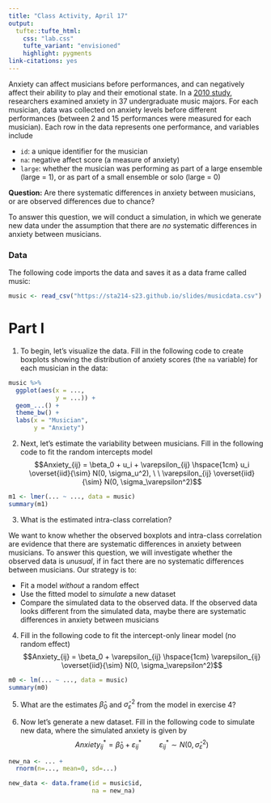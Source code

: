 ```yaml
---
title: "Class Activity, April 17"
output: 
  tufte::tufte_html:
    css: "lab.css"
    tufte_variant: "envisioned"
    highlight: pygments
link-citations: yes
---
```


Anxiety can affect musicians before performances, and can negatively affect their ability to play and their emotional state. In a [2010 study](https://journals.sagepub.com/doi/10.1177/1948550610370492), researchers examined anxiety in 37 undergraduate music majors. For each musician, data was collected on anxiety levels before different performances (between 2 and 15 performances were measured for each musician). Each row in the data represents one performance, and variables include

* `id`: a unique identifier for the musician
* `na`: negative affect score (a measure of anxiety)
* `large`: whether the musician was performing as part of a large ensemble (large = 1), or as part of a small ensemble or solo (large = 0)

**Question:** Are there systematic differences in anxiety between musicians, or are observed differences due to chance?

To answer this question, we will conduct a simulation, in which we generate new data under the assumption that there are *no* systematic differences in anxiety between musicians.

### Data

The following code imports the data and saves it as a data frame called music:

```r
music <- read_csv("https://sta214-s23.github.io/slides/musicdata.csv")
```

# Part I

1. To begin, let's visualize the data. Fill in the following code to create boxplots showing the distribution of anxiety scores (the `na` variable) for each musician in the data:

```r
music %>%
  ggplot(aes(x = ...,
             y = ...)) +
  geom_...() +
  theme_bw() +
  labs(x = "Musician",
       y = "Anxiety")
```

2. Next, let's estimate the variability between musicians. Fill in the following code to fit the random intercepts model
$$Anxiety_{ij} = \beta_0 + u_i + \varepsilon_{ij} \hspace{1cm} u_i \overset{iid}{\sim} N(0, \sigma_u^2), \ \ \varepsilon_{ij} \overset{iid}{\sim} N(0, \sigma_\varepsilon^2)$$

```r
m1 <- lmer(... ~ ..., data = music)
summary(m1)
```

3. What is the estimated intra-class correlation?

We want to know whether the observed boxplots and intra-class correlation are evidence that there are systematic differences in anxiety between musicians. To answer this question, we will investigate whether the observed data is *unusual*, if in fact there are no systematic differences between musicians. Our strategy is to:

* Fit a model *without* a random effect
* Use the fitted model to *simulate* a new dataset
* Compare the simulated data to the observed data. If the observed data looks different from the simulated data, maybe there are systematic differences in anxiety between musicians

4. Fill in the following code to fit the intercept-only linear model (no random effect)
$$Anxiety_{ij} = \beta_0 + \varepsilon_{ij} \hspace{1cm} \varepsilon_{ij} \overset{iid}{\sim} N(0, \sigma_\varepsilon^2)$$

```r
m0 <- lm(... ~ ..., data = music)
summary(m0)
```

5. What are the estimates $\widehat{\beta}_0$ and $\widehat{\sigma}_\varepsilon^2$ from the model in exercise 4?

6. Now let's generate a new dataset. Fill in the following code to simulate new data, where the simulated anxiety is given by
$$Anxiety_{ij}^* = \widehat{\beta}_0 + \varepsilon_{ij}^* \hspace{1cm} \varepsilon_{ij}^* \sim N(0, \widehat{\sigma}_\varepsilon^2)$$

```r
new_na <- ... +
  rnorm(n=..., mean=0, sd=...)

new_data <- data.frame(id = music$id,
                       na = new_na)
```

